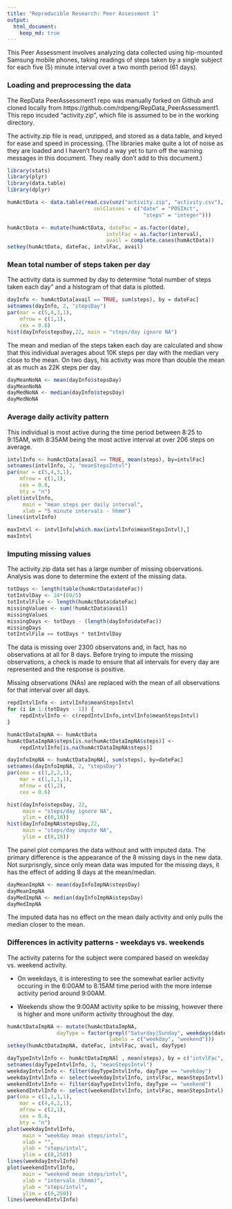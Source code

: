 ```yaml
---
title: "Reproducible Research: Peer Assessment 1"
output: 
  html_document:
    keep_md: true
---
```

This Peer Assessment involves analyzing data collected using hip-mounted Samsung mobile phones, taking readings of steps taken by a single subject for each five (5) minute interval over a two month period (61 days).

### Loading and preprocessing the data
The RepData PeerAssessment1 repo was manually forked on Github and cloned locally from https://github.com/rdpeng/RepData_PeerAssessment1. This repo incuded "activity.zip", which file is assumed to be in the working directory.

The activity.zip file is read, unzipped, and stored as a data.table, and keyed for ease and speed in processing. (The libraries make quite a lot of noise as they are loaded and I haven't found a way yet to turn off the warning messages in this document.  They really don't add to this document.)
```r
library(stats)
library(plyr)
library(data.table)
library(dplyr)
```
```r

humActData <- data.table(read.csv(unz("activity.zip", "activity.csv"),
                            colClasses = c("date" = "POSIXct", 
                                            "steps" = "integer")))

humActData <- mutate(humActData, dateFac = as.factor(date),
                                intvlFac = as.factor(interval),
                                avail = complete.cases(humActData))
setkey(humActData, dateFac, intvlFac, avail)
```


### Mean total number of steps taken per day
The activity data is summed by day to determine "total number of steps taken each day" and a histogram of that data is plotted.
```r
dayInfo <- humActData[avail == TRUE, sum(steps), by = dateFac]
setnames(dayInfo, 2, "stepsDay")
par(mar = c(5,4,3,1), 
    mfrow = c(1,1),
    cex = 0.8)
hist(dayInfo$stepsDay,22, main = "steps/day ignore NA")
```
The mean and median of the steps taken each day are calculated and show that this individual averages about 10K steps per day with the median very close to the mean. On two days, his activity was more than double the mean at as much as 22K steps per day.

```r
dayMeanNoNA <- mean(dayInfo$stepsDay)
dayMeanNoNA
dayMedNoNA <- median(dayInfo$stepsDay)
dayMedNoNA
```


### Average daily activity pattern
This individual is most active during the time period between 8:25 to 9:15AM, with 8:35AM being the most active interval at over 206 steps on average.

```r
intvlInfo <- humActData[avail == TRUE, mean(steps), by=intvlFac]
setnames(intvlInfo, 2, "meanStepsIntvl")
par(mar = c(5,4,3,1), 
    mfrow = c(1,1),
    cex = 0.8,
    bty = "n")
plot(intvlInfo, 
     main = "mean steps per daily interval", 
     xlab = "5 minute intervals - hhmm")
lines(intvlInfo)

maxIntvl <- intvlInfo[which.max(intvlInfo$meanStepsIntvl),]
maxIntvl
```
### Imputing missing values
The activity.zip data set has a large number of missing observations. Analysis was done to determine the extent of the missing data.

```r
totDays <- length(table(humActData$dateFac))
totIntvlDay <- 24*(60/5)
totIntvlFile <- length(humActData$dateFac)
missingValues <- sum(!humActData$avail)
missingValues
missingDays <- totDays - (length(dayInfo$dateFac))
missingDays
totIntvlFile == totDays * totIntvlDay
```
The data is missing over 2300 observatons and, in fact, has no observations at all for 8 days. Before trying to impute the missing observations, a check is made to ensure that all intervals for every day are represented and the response is positive.

Missing observations (NAs) are replaced with the mean of all observations for that interval over all days.
```r
repdIntvlInfo <- intvlInfo$meanStepsIntvl
for (i in 1:(totDays - 1)) {
    repdIntvlInfo <- c(repdIntvlInfo,intvlInfo$meanStepsIntvl)
}

humActDataImpNA <- humActData
humActDataImpNA$steps[is.na(humActDataImpNA$steps)] <- 
    repdIntvlInfo[is.na(humActDataImpNA$steps)]

dayInfoImpNA <- humActDataImpNA[, sum(steps), by=dateFac]
setnames(dayInfoImpNA, 2, "stepsDay")
par(oma = c(3,2,2,1), 
    mar = c(1,1,1,1), 
    mfrow = c(1,2),
    cex = 0.6)

hist(dayInfo$stepsDay, 22, 
     main = "steps/day ignore NA",
     ylim = c(0,18))
hist(dayInfoImpNA$stepsDay,22,
     main = "steps/day impute NA",
     ylim = c(0,18))
```
The panel plot compares the data without and with imputed data.  The primary difference is the appearance of the 8 missing days in the new data.  Not surprisngly, since only mean data was imputed for the missing days, it has the effect of adding 8 days at the mean/median.
```r
dayMeanImpNA <- mean(dayInfoImpNA$stepsDay)
dayMeanImpNA
dayMedImpNA <- median(dayInfoImpNA$stepsDay)
dayMedImpNA
```
The imputed data has no effect on the mean daily activity and only pulls the median closer to the mean.

### Differences in activity patterns - weekdays vs. weekends
The activity paterns for the subject were compared based on weekday vs. weekend activity. 

- On weekdays, it is interesting to see the somewhat earlier activity occuring in the 6:00AM to 8:15AM time period with the more intense activity period around 9:00AM.

- Weekends show the 9:00AM activity spike to be missing, however there is higher and more uniform activity throughout the day.
```r
humActDataImpNA <- mutate(humActDataImpNA, 
                dayType = factor(grepl("Saturday|Sunday", weekdays(date)),
                                 labels = c("weekday", "weekend")))   
setkey(humActDataImpNA, dateFac, intvlFac, avail, dayType)

dayTypeIntvlInfo <- humActDataImpNA[ , mean(steps), by = c("intvlFac", "dayType")]
setnames(dayTypeIntvlInfo, 3, "meanStepsIntvl")
weekdayIntvlInfo <- filter(dayTypeIntvlInfo, dayType == "weekday")
weekdayIntvlInfo <- select(weekdayIntvlInfo, intvlFac, meanStepsIntvl)
weekendIntvlInfo <- filter(dayTypeIntvlInfo, dayType == "weekend")
weekendIntvlInfo <- select(weekendIntvlInfo, intvlFac, meanStepsIntvl)
par(oma = c(1,1,1,1), 
    mar = c(4,4,2,1), 
    mfrow = c(2,1),
    cex = 0.6,
    bty = "n")
plot(weekdayIntvlInfo, 
     main = "weekday mean steps/intvl", 
     xlab = "",
     ylab = "steps/intvl",
     ylim = c(0,250))
lines(weekdayIntvlInfo)
plot(weekendIntvlInfo, 
     main = "weekend mean steps/intvl", 
     xlab = "intervals (hhmm)",
     ylab = "steps/intvl",
     ylim = c(0,250))
lines(weekendIntvlInfo)
```
